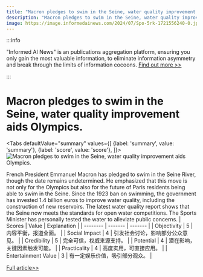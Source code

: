 ```yaml
---
title: "Macron pledges to swim in the Seine, water quality improvement aids Olympics."
description: "Macron pledges to swim in the Seine, water quality improvement aids Olympics."
image: https://image.informedainews.com/2024/07/Spo-5rk-1721556240-0.jpg
---
```



:::info

"Informed AI News" is an publications aggregation platform, ensuring you only gain the most valuable information, to eliminate information asymmetry and break through the limits of information cocoons.  [Find out more >>](/)

:::

# Macron pledges to swim in the Seine, water quality improvement aids Olympics.


<Tabs
	defaultValue="summary"
	values={[
	{label: 'summary', value: 'summary'},
	{label: 'score', value: 'score'},
]}>
<TabItem value="summary">
<img
  src="https://image.informedainews.com/2024/07/Spo-5rk-1721556240-0.jpg"
  alt="Macron pledges to swim in the Seine, water quality improvement aids Olympics."
/>



French President Emmanuel Macron has pledged to swim in the Seine River, though the date remains undetermined. He emphasized that this move is not only for the Olympics but also for the future of Paris residents being able to swim in the Seine. Since the 1923 ban on swimming, the government has invested 1.4 billion euros to improve water quality, including the construction of new reservoirs. The latest water quality report shows that the Seine now meets the standards for open water competitions. The Sports Minister has personally tested the water to alleviate public concerns.
</TabItem>
<TabItem value="score">
	| Scores     | Value   | Explanation |
	| -------- | ------- | ------- |
	| Objectivity  | 5    | 内容平衡，报道全面。    |
	| Social Impact | 4     | 引发社会讨论，影响部分公众意见。    |
	| Credibility    | 5    | 完全可信，权威来源支持。    |
	| Potential    | 4    | 潜在影响，关键因素触发可能。    |
	| Practicality    | 4    | 高度实用，可直接应用。    |
	| Entertainment Value    | 3    | 有一定娱乐价值，吸引部分观众。    |
</TabItem>
</Tabs>

[Full article>>](https://www.cnbeta.com.tw/articles/tech/1439021.htm)
